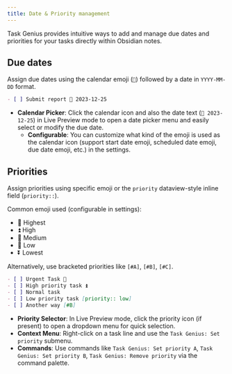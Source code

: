 ```yaml
---
title: Date & Priority management
---
```


Task Genius provides intuitive ways to add and manage due dates and priorities for your tasks directly within Obsidian notes.

## Due dates

Assign due dates using the calendar emoji (`📅`) followed by a date in `YYYY-MM-DD` format.

```markdown
- [ ] Submit report 📅 2023-12-25
```

- **Calendar Picker**: Click the calendar icon and also the date text (`📅 2023-12-25`) in Live Preview mode to open a date picker menu and easily select or modify the due date.
  - **Configurable**: You can customize what kind of the emoji is used as the calendar icon (support start date emoji, scheduled date emoji, due date emoji, etc.) in the settings.

## Priorities

Assign priorities using specific emoji or the `priority` dataview-style inline field (`priority::`).

Common emoji used (configurable in settings):

- 🔺 Highest
- ⏫ High
- 🔼 Medium
- 🔽 Low
- ⏬ Lowest

Alternatively, use bracketed priorities like `[#A]`, `[#B]`, `[#C]`.

```markdown
- [ ] Urgent Task 🔺
- [ ] High priority task ⏫
- [ ] Normal task
- [ ] Low priority task [priority:: low]
- [ ] Another way [#B]
```

- **Priority Selector**: In Live Preview mode, click the priority icon (if present) to open a dropdown menu for quick selection.
- **Context Menu**: Right-click on a task line and use the `Task Genius: Set priority` submenu.
- **Commands**: Use commands like `Task Genius: Set priority A`, `Task Genius: Set priority B`, `Task Genius: Remove priority` via the command palette.
